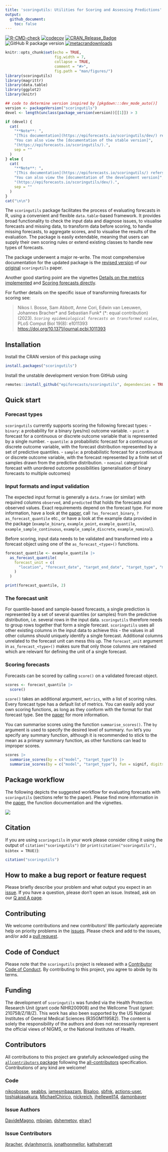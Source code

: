 ```yaml
---
title: 'scoringutils: Utilities for Scoring and Assessing Predictions'
output:
  github_document:
    toc: false
---
```


<!-- badges: start -->
[![R-CMD-check](https://github.com/epiforecasts/scoringutils/actions/workflows/R-CMD-check.yaml/badge.svg)](https://github.com/epiforecasts/scoringutils/actions/workflows/R-CMD-check.yaml)
[![codecov](https://codecov.io/github/epiforecasts/scoringutils/branch/main/graph/badge.svg)](https://app.codecov.io/gh/epiforecasts/scoringutils) 
[![CRAN\_Release\_Badge](https://www.r-pkg.org/badges/version-ago/scoringutils)](https://CRAN.R-project.org/package=scoringutils)
![GitHub R package version](https://img.shields.io/github/r-package/v/epiforecasts/scoringutils)
[![metacrandownloads](http://cranlogs.r-pkg.org/badges/grand-total/scoringutils)](https://cran.r-project.org/package=scoringutils)
<!-- badges: end -->


```r
knitr::opts_chunk$set(echo = TRUE,
                      fig.width = 7,
                      collapse = TRUE,
                      comment = "#>",
                      fig.path = "man/figures/")
library(scoringutils)
library(magrittr)
library(data.table)
library(ggplot2)
library(knitr)

## code to determine version inspired by [pkgdown:::dev_mode_auto()]
version <- packageVersion("scoringutils")
devel <- length(unclass(package_version(version))[[1]]) > 3
```

```r
if (devel) {
  cat(
    "**Note**: ",
    "[This documentation](https://epiforecasts.io/scoringutils/dev/) refers to the development version of `scoringutils`. ",
    "You can also view the [documentation of the stable version]",
    "(https://epiforecasts.io/scoringutils/).",
    sep = ""
  )
} else {
  cat(
    "**Note**: ",
    "[This documentation](https://epiforecasts.io/scoringutils/) refers to the stable version of `scoringutils`. ",
    "You can also view the [documentation of the development version]",
    "(https://epiforecasts.io/scoringutils/dev/).",
    sep = ""
  )
}
cat("\n\n")
```

The `scoringutils` package facilitates the process of evaluating forecasts in R, using a convenient and flexible `data.table`-based framework. It provides broad functionality to check the input data and diagnose issues, to visualise forecasts and missing data, to transform data before scoring, to handle missing forecasts, to aggregate scores, and to visualise the results of the evaluation. The package is easily extendable, meaning that users can supply their own scoring rules or extend existing classes to handle new types of forecasts. 

The package underwent a major re-write. The most comprehensive documentation for the updated package is the [revised version](https://drive.google.com/file/d/1URaMsXmHJ1twpLpMl1sl2HW4lPuUycoj/view?usp=drive_link) of our [original](https://doi.org/10.48550/arXiv.2205.07090) `scoringutils` paper. 

Another good starting point are the vignettes
<!-- vignettes on [Getting started](https://epiforecasts.io/scoringutils/articles/scoringutils.html),  -->
[Details on the metrics implemented](https://epiforecasts.io/scoringutils/articles/metric-details.html) and [Scoring forecasts directly](https://epiforecasts.io/scoringutils/articles/scoring-forecasts-directly.html).

<!-- > Nikos I. Bosse, Hugo Gruson, Anne Cori, Edwin van Leeuwen, Sebastian Funk and Sam Abbott (2022). _`Evaluating Forecasts with scoringutils in R`_. arXiv:2205.07090 <https://doi.org/10.48550/arXiv.2205.07090> -->

For further details on the specific issue of transforming forecasts for scoring see:

> Nikos I. Bosse, Sam Abbott, Anne Cori, Edwin van Leeuwen, Johannes Bracher\* and Sebastian Funk\* (\*: equal contribution) (2023). _`Scoring epidemiological forecasts on transformed scales`_, PLoS Comput Biol 19(8): e1011393 <https://doi.org/10.1371/journal.pcbi.1011393>

## Installation

Install the CRAN version of this package using

```r
install.packages("scoringutils")
```

Install the unstable development version from GitHub using

```r
remotes::install_github("epiforecasts/scoringutils", dependencies = TRUE)
```

## Quick start

### Forecast types

`scoringutils` currently supports scoring the following forecast types: 
- `binary`: a probability for a binary (yes/no) outcome variable.
- `point`: a forecast for a continuous or discrete outcome variable that is represented by a single number.
- `quantile`: a probabilistic forecast for a continuous or discrete outcome variable, with the forecast distribution represented by a set of predictive quantiles.
- `sample`: a probabilistic forecast for a continuous or discrete outcome variable, with the forecast represented by a finite set of samples drawn from the predictive distribution.
- `nominal` categorical forecast with unordered outcome possibilities (generalisation of binary forecasts to multiple outcomes)

### Input formats and input validation

The expected input format is generally a `data.frame` (or similar) with required columns `observed`, and `predicted` that holds the forecasts and observed values. Exact requirements depend on the forecast type. For more information, have a look at the [paper](https://drive.google.com/file/d/1URaMsXmHJ1twpLpMl1sl2HW4lPuUycoj/view?usp=drive_link), call `?as_forecast_binary`, `?as_forecast_quantile` etc., or have a look at the example data provided in the package (`example_binary`, `example_point`, `example_quantile`, `example_sample_continuous`, `example_sample_discrete`, `example_nominal`). 

Before scoring, input data needs to be validated and transformed into a forecast object using one of the `as_forecast_<type>()` functions. 

```r
forecast_quantile <- example_quantile |>
  as_forecast_quantile(
    forecast_unit = c(
      "location", "forecast_date", "target_end_date", "target_type", "model", "horizon"
    )
  )

print(forecast_quantile, 2)
```

### The forecast unit
For quantile-based and sample-based forecasts, a single prediction is represented by a set of several quantiles (or samples) from the predictive distribution, i.e. several rows in the input data. `scoringutils` therefore needs to group rows together that form a single forecast. `scoringutils` uses all other existing columns in the input data to achieve this - the values in all other columns should uniquely identify a single forecast. Additional columns unrelated to the forecast unit can mess this up. The `forecast_unit` argument in `as_forecast_<type>()` makes sure that only those columns are retained which are relevant for defining the unit of a single forecast. 


### Scoring forecasts
Forecasts can be scored by calling `score()` on a validated forecast object. 

```r
scores <- forecast_quantile |> 
  score()
```

`score()` takes an additional argument, `metrics`, with a list of scoring rules. Every forecast type has a default list of metrics. You can easily add your own scoring functions, as long as they conform with the format for that forecast type. See the [paper](https://drive.google.com/file/d/1URaMsXmHJ1twpLpMl1sl2HW4lPuUycoj/view?usp=drive_link) for more information. 

You can summarise scores using the function `summarise_scores()`. The `by` argument is used to specify the desired level of summary. `fun` let's you specify any summary function, although it is recommended to stick to the mean as a primary summary function, as other functions can lead to improper scores. 

```r
scores |> 
  summarise_scores(by = c("model", "target_type")) |>
  summarise_scores(by = c("model", "target_type"), fun = signif, digits = 3)
```

## Package workflow

The following depicts the suggested workflow for evaluating forecasts with `scoringutils` (sections refer to the paper). Please find more information in the [paper](https://drive.google.com/file/d/1URaMsXmHJ1twpLpMl1sl2HW4lPuUycoj/view?usp=drive_link), the function documentation and the vignettes. 

![](./man/figures/workflow.png)

## Citation

If you are using `scoringutils` in your work please consider citing it using the output of `citation("scoringutils")` (or `print(citation("scoringutils"), bibtex = TRUE)`):

```r
citation("scoringutils") 
```

## How to make a bug report or feature request

Please briefly describe your problem and what output you expect in an [issue](https://github.com/epiforecasts/scoringutils/issues). If you have a question, please don't open an issue. Instead, ask on our [Q and A page](https://github.com/epiforecasts/scoringutils/discussions/categories/q-a).

## Contributing

We welcome contributions and new contributors! We particularly appreciate help on priority problems in the [issues](https://github.com/epiforecasts/scoringutils/issues). Please check and add to the issues, and/or add a [pull request](https://github.com/epiforecasts/scoringutils/pulls).

## Code of Conduct
  
Please note that the `scoringutils` project is released with a [Contributor Code of Conduct](https://epiforecasts.io/scoringutils/CODE_OF_CONDUCT.html). By contributing to this project, you agree to abide by its terms.

## Funding

The development of `scoringutils` was funded via the Health Protection Research Unit (grant code NIHR200908) and the Wellcome Trust (grant: 210758/Z/18/Z). This work has also been supported by the US National Institutes of General Medical Sciences (R35GM119582). The content is solely the responsibility of the authors and does not necessarily represent the official views of NIGMS, or the National Institutes of Health.

## Contributors

<!-- ALL-CONTRIBUTORS-LIST:START - Do not remove or modify this section -->
<!-- prettier-ignore-start -->
<!-- markdownlint-disable -->

All contributions to this project are gratefully acknowledged using the [`allcontributors` package](https://github.com/ropensci/allcontributors) following the [all-contributors](https://allcontributors.org) specification. Contributions of any kind are welcome!

### Code


<a href="https://github.com/epiforecasts/scoringutils/commits?author=nikosbosse">nikosbosse</a>, 
<a href="https://github.com/epiforecasts/scoringutils/commits?author=seabbs">seabbs</a>, 
<a href="https://github.com/epiforecasts/scoringutils/commits?author=jamesmbaazam">jamesmbaazam</a>, 
<a href="https://github.com/epiforecasts/scoringutils/commits?author=Bisaloo">Bisaloo</a>, 
<a href="https://github.com/epiforecasts/scoringutils/commits?author=sbfnk">sbfnk</a>, 
<a href="https://github.com/epiforecasts/scoringutils/commits?author=actions-user">actions-user</a>, 
<a href="https://github.com/epiforecasts/scoringutils/commits?author=toshiakiasakura">toshiakiasakura</a>, 
<a href="https://github.com/epiforecasts/scoringutils/commits?author=MichaelChirico">MichaelChirico</a>, 
<a href="https://github.com/epiforecasts/scoringutils/commits?author=nickreich">nickreich</a>, 
<a href="https://github.com/epiforecasts/scoringutils/commits?author=jhellewell14">jhellewell14</a>, 
<a href="https://github.com/epiforecasts/scoringutils/commits?author=damonbayer">damonbayer</a>



### Issue Authors


<a href="https://github.com/epiforecasts/scoringutils/issues?q=is%3Aissue+author%3ADavideMagno">DavideMagno</a>, 
<a href="https://github.com/epiforecasts/scoringutils/issues?q=is%3Aissue+author%3Ambojan">mbojan</a>, 
<a href="https://github.com/epiforecasts/scoringutils/issues?q=is%3Aissue+author%3Adshemetov">dshemetov</a>, 
<a href="https://github.com/epiforecasts/scoringutils/issues?q=is%3Aissue+author%3Aelray1">elray1</a>



### Issue Contributors


<a href="https://github.com/epiforecasts/scoringutils/issues?q=is%3Aissue+commenter%3Ajbracher">jbracher</a>, 
<a href="https://github.com/epiforecasts/scoringutils/issues?q=is%3Aissue+commenter%3Adylanhmorris">dylanhmorris</a>, 
<a href="https://github.com/epiforecasts/scoringutils/issues?q=is%3Aissue+commenter%3Ajonathonmellor">jonathonmellor</a>, 
<a href="https://github.com/epiforecasts/scoringutils/issues?q=is%3Aissue+commenter%3Akathsherratt">kathsherratt</a>


<!-- markdownlint-enable -->
<!-- prettier-ignore-end -->
<!-- ALL-CONTRIBUTORS-LIST:END -->
